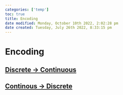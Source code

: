 ```yaml
---
categories: ['temp']
toc: true
title: Encoding
date modified: Monday, October 10th 2022, 2:02:28 pm
date created: Tuesday, July 26th 2022, 8:33:15 pm
---
```


# Encoding

## [Discrete -> Continuous](Discrete%20->%20Continuous.qmd)

## [Continous -> Discrete](Continous%20->%20Discrete.qmd)



